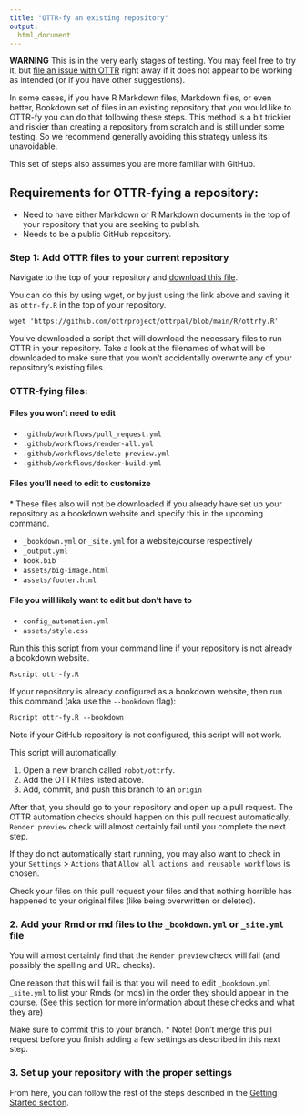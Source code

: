 ```yaml
---
title: "OTTR-fy an existing repository"
output:
  html_document
---
```


**WARNING** This is in the very early stages of testing. You may feel free to try it, but [file an issue with OTTR](https://github.com/ottrproject/OTTR_Template/issues/new/choose) right away if it does not appear to be working as intended (or if you have other suggestions).

In some cases, if you have R Markdown files, Markdown files, or even better, Bookdown set of files in an existing repository that you would like to OTTR-fy you can do that following these steps.
This method is a bit trickier and riskier than creating a repository from scratch and is still under some testing. So we recommend generally avoiding this strategy unless its unavoidable.

This set of steps also assumes you are more familiar with GitHub.


## Requirements for OTTR-fying a repository:

- Need to have either Markdown or R Markdown documents in the top of your repository that you are seeking to publish.
- Needs to be a public GitHub repository.

### Step 1: Add OTTR files to your current repository

Navigate to the top of your repository and [download this file](https://github.com/ottrproject/ottrpal/blob/main/R/ottrfy.R).

You can do this by using wget, or by just using the link above and saving it as `ottr-fy.R` in the top of your repository.
```
wget 'https://github.com/ottrproject/ottrpal/blob/main/R/ottrfy.R'
```

You've downloaded a script that will download the necessary files to run OTTR in your repository. Take a look at the filenames of what will be downloaded to make sure that you won't accidentally overwrite any of your repository's existing files.

### OTTR-fying files:

#### Files you won't need to edit

- `.github/workflows/pull_request.yml`
- `.github/workflows/render-all.yml`
- `.github/workflows/delete-preview.yml`
- `.github/workflows/docker-build.yml`

#### Files you'll need to edit to customize
\* These files also will not be downloaded if you already have set up your repository as a bookdown website and specify this in the upcoming command.

- `_bookdown.yml` or `_site.yml` for a website/course respectively
- `_output.yml`
- `book.bib`
- `assets/big-image.html`
- `assets/footer.html`

#### File you will likely want to edit but don't have to

- `config_automation.yml`
- `assets/style.css`

Run this this script from your command line if your repository is not already a bookdown website.
```
Rscript ottr-fy.R
```
If your repository is already configured as a bookdown website, then run this command (aka use the `--bookdown` flag):
```
Rscript ottr-fy.R --bookdown
```
Note if your GitHub repository is not configured, this script will not work.

This script will automatically:

1. Open a new branch called `robot/ottrfy`.
2. Add the OTTR files listed above.
3. Add, commit, and push this branch to an `origin`

After that, you should go to your repository and open up a pull request.
The OTTR automation checks should happen on this pull request automatically.
`Render preview` check will almost certainly fail until you complete the next step.

If they do not automatically start running, you may also want to check in your `Settings` > `Actions` that `Allow all actions and reusable workflows` is chosen.

Check your files on this pull request your files and that nothing horrible has happened to your original files (like being overwritten or deleted).

### 2. Add your Rmd or md files to the `_bookdown.yml` or `_site.yml` file

You will almost certainly find that the `Render preview` check will fail (and possibly the spelling and URL checks).

One reason that this will fail is that you will need to edit `_bookdown.yml` `_site.yml` to list your Rmds (or mds) in the order they should appear in the course. ([See this section](https://www.ottrproject.org/customize-robots.html#Pull_request_checks:) for more information about these checks and what they are)

Make sure to commit this to your branch.
*\ Note! Don't merge this pull request before you finish adding a few settings as described in this next step.

### 3. Set up your repository with the proper settings

From here, you can follow the rest of the steps described in the [Getting Started section](https://www.ottrproject.org/getting_started.html#Starting_a_new_OTTR_websitecourse).
